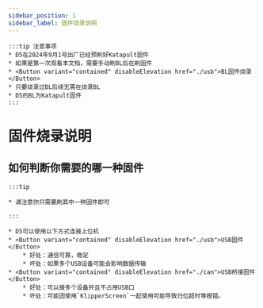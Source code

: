 ```yaml
---
sidebar_position: 1
sidebar_label: 固件烧录说明
---
```





    :::tip 注意事项
    * D5在2024年9月1号出厂已经预刷好Katapult固件
    * 如果是第一次观看本文档，需要手动刷BL后在刷固件 
    * <Button variant="contained" disableElevation href="./usb">BL固件烧录</Button>
    * 只要烧录过BL后续无需在烧录BL
    * D5的BL为Katapult固件
    :::


# 固件烧录说明


## 如何判断你需要的哪一种固件

    :::tip

    * 请注意你只需要刷其中一种固件即可

    :::
    
    * D5可以使用以下方式连接上位机
    * <Button variant="contained" disableElevation href="./usb">USB固件</Button>
        * 好处：通信可靠，稳定
        * 坏处：如果多个USB设备可能会影响数据传输
    * <Button variant="contained" disableElevation href="./can">USB桥接固件</Button>
        * 好处：可以接多个设备并且不占用USB口
        * 坏处：可能因使用`KlipperScreen`一起使用可能导致归位超时等报错。
